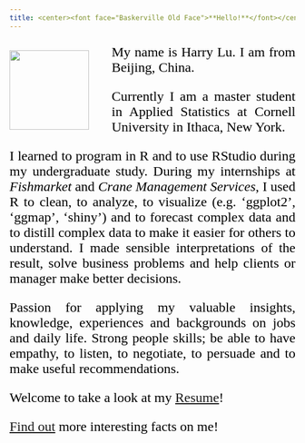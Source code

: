 ```yaml
---
title: <center><font face="Baskerville Old Face">**Hello!**</font></center>
---
```

<style>
img {
  width: 140px;
  float: left;
  margin-top: 10px;
  margin-right: 40px;
  margin-bottom: 10px;
}
p {
  font-family: Times New Roman;
  color: black;
  font-size: 24px;
  text-align: justify;
}
</style>

![](Business_Photo_Small.png)

My name is Harry Lu. I am from Beijing, China.

Currently I am a master student in Applied Statistics at Cornell University in Ithaca, New York.

I learned to program in R and to use RStudio during my undergraduate study. During my internships at *Fishmarket* and *Crane Management Services*, I used R to clean, to analyze, to visualize (e.g. 'ggplot2', 'ggmap', 'shiny') and to forecast complex data and to distill complex data to make it easier for others to understand. I made sensible interpretations of the result, solve business problems and help clients or manager make better decisions.

Passion for applying my valuable insights, knowledge, experiences and backgrounds on jobs and daily life. Strong people skills; be able to have empathy, to listen, to negotiate, to persuade and to make useful recommendations.

Welcome to take a look at my [Resume](Resume.html)!

[Find out](About.html) more interesting facts on me!

<script type="text/javascript">
var caution=false
function setCookie(name,value,expires,path,domain,secure) 
{
 var curCookie=name+"="+escape(value) +
 ((expires)?";expires="+expires.toGMTString() : "") +
 ((path)?"; path=" + path : "") +
 ((domain)? "; domain=" + domain : "") +
 ((secure)?";secure" : "")
 if(!caution||(name + "=" + escape(value)).length <= 4000)
 {
 document.cookie = curCookie
 }
 else if(confirm("Cookie exceeds 4KB and will be cut!"))
 {
 document.cookie = curCookie
 }
}
function getCookie(name) 
{
 var prefix = name + "="
 var cookieStartIndex = document.cookie.indexOf(prefix)
 if (cookieStartIndex == -1)
 {
 return null
 }    
 var cookieEndIndex=document.cookie.indexOf(";",cookieStartIndex+prefix.length)
 if(cookieEndIndex == -1)
 {
 cookieEndIndex = document.cookie.length
 }
 return unescape(document.cookie.substring(cookieStartIndex+prefix.length,cookieEndIndex))
}
function deleteCookie(name, path, domain) 
{
 if(getCookie(name)) 
 {
 document.cookie = name + "=" + 
 ((path) ? "; path=" + path : "") +
 ((domain) ? "; domain=" + domain : "") +
 "; expires=Thu, 01-Jan-70 00:00:01 GMT"
 }
}
function fixDate(date) 
{
 var base=new Date(0)
 var skew=base.getTime()
 if(skew>0)
 {
 date.setTime(date.getTime()-skew)
 }    
}
var now=new Date()
fixDate(now)
now.setTime(now.getTime()+365 * 24 * 60 * 60 * 1000)
var visits = getCookie("counter")
if(!visits)
{
 visits=1;
}  
else
{
 visits=parseInt(visits)+1;
}  
setCookie("counter", visits, now)
document.write("Number of Visit: " + visits)
</script>